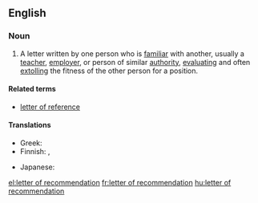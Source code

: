 ==English==
===Noun===
{{en-noun|sg=[[letter]] [[of]] [[recommendation]]|letters of recommendation}}
# A letter written by one person who is [[familiar]] with another, usually a [[teacher]], [[employer]], or person of similar [[authority]], [[evaluate|evaluating]] and often [[extolling]] the fitness of the other person for a position.

====Related terms====
*[[letter of reference]]

====Translations====

{{trans-top|evaluation letter}}
* Greek: {{t|el|συστατική επιστολή|f|tr=systatikí epistolí}}
* Finnish: {{t+|fi|suositus}}, {{t-|fi|suosituskirje}}
{{trans-mid}}
* Japanese: {{t|ja|推薦状|tr=すいせんじょう, suisenjou|sc=Jpan}}
{{trans-bottom}}

[[el:letter of recommendation]]
[[fr:letter of recommendation]]
[[hu:letter of recommendation]]